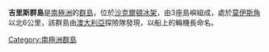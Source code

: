{{coord|66|32|S|96|25|E|display=title}}

'''吉里斯群島'''是[[南極洲|南極洲]]的[[群島|群島]]，位於[[沙克爾頓冰架|沙克爾頓冰架]]，由3座島嶼組成，處於[[莫伊斯角|莫伊斯角]]以北6公里，該群島由[[澳大利亞|澳大利亞]]探險隊發現，以船上的輪機長命名。

{{Antarctica-geo-stub}}
[[Category:南極洲群島|Category:南極洲群島]]